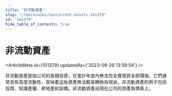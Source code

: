 ```yaml
---
title: "非流動資產"
slug: "/learn/wiki/noncurrent-assets-101379"
id: "101379"
hide_table_of_contents: true
---
```



# 非流動資產

<ArticleMeta id={101379} updatedAt={'2023-09-26 13:58:54'} />
<div className='border-solid border-b border-t-0 my-4 border-[var(--ifm-color-gray-300)]' />

非流動資產是指公司的長期投資，在會計年度內無法完全實現其全部價值。它們通常具有高度流動性，意味着這些資產無法輕易轉換為現金。非流動資產的例子包括投資、知識產權、房地產和設備。非流動資產出現在公司的資產負債表上。
